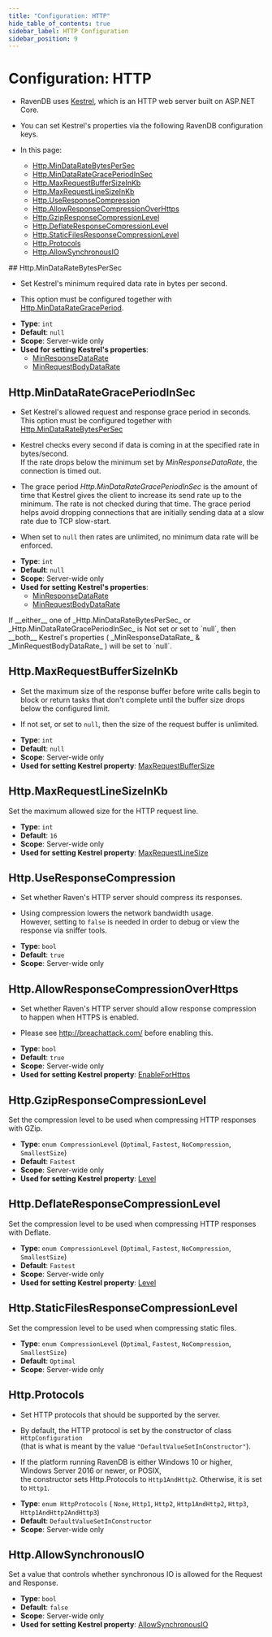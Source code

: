 ```yaml
---
title: "Configuration: HTTP"
hide_table_of_contents: true
sidebar_label: HTTP Configuration
sidebar_position: 9
---
```



# Configuration: HTTP
<Admonition type="note" title="">

* RavenDB uses [Kestrel](https://learn.microsoft.com/en-us/dotnet/api/microsoft.aspnetcore.server.kestrel?view=aspnetcore-8.0), which is an HTTP web server built on ASP.NET Core.

* You can set Kestrel's properties via the following RavenDB configuration keys.

* In this page:
  * [Http.MinDataRateBytesPerSec](../../server/configuration/http-configuration.mdx#httpmindataratebytespersec)
  * [Http.MinDataRateGracePeriodInSec](../../server/configuration/http-configuration.mdx#httpmindatarategraceperiodinsec)
  * [Http.MaxRequestBufferSizeInKb](../../server/configuration/http-configuration.mdx#httpmaxrequestbuffersizeinkb)
  * [Http.MaxRequestLineSizeInKb](../../server/configuration/http-configuration.mdx#httpmaxrequestlinesizeinkb)
  * [Http.UseResponseCompression](../../server/configuration/http-configuration.mdx#httpuseresponsecompression)
  * [Http.AllowResponseCompressionOverHttps](../../server/configuration/http-configuration.mdx#httpallowresponsecompressionoverhttps)
  * [Http.GzipResponseCompressionLevel](../../server/configuration/http-configuration.mdx#httpgzipresponsecompressionlevel)
  * [Http.DeflateResponseCompressionLevel](../../server/configuration/http-configuration.mdx#httpdeflateresponsecompressionlevel)
  * [Http.StaticFilesResponseCompressionLevel](../../server/configuration/http-configuration.mdx#httpstaticfilesresponsecompressionlevel)
  * [Http.Protocols](../../server/configuration/http-configuration.mdx#httpprotocols)
  * [Http.AllowSynchronousIO](../../server/configuration/http-configuration.mdx#httpallowsynchronousio)

</Admonition>
## Http.MinDataRateBytesPerSec

* Set Kestrel's minimum required data rate in bytes per second.  

* This option must be configured together with [Http.MinDataRateGracePeriod](../../server/configuration/http-configuration.mdx#httpmindatarategraceperiodinsec).  
- **Type**: `int`
- **Default**: `null`
- **Scope**: Server-wide only
- **Used for setting Kestrel's properties**:
    - [MinResponseDataRate](https://learn.microsoft.com/en-us/dotnet/api/microsoft.aspnetcore.server.kestrel.core.kestrelserverlimits.minresponsedatarate?view=aspnetcore-8.0#microsoft-aspnetcore-server-kestrel-core-kestrelserverlimits-minresponsedatarate)
    - [MinRequestBodyDataRate](https://learn.microsoft.com/en-us/dotnet/api/microsoft.aspnetcore.server.kestrel.core.kestrelserverlimits.minrequestbodydatarate?view=aspnetcore-8.0)



## Http.MinDataRateGracePeriodInSec

* Set Kestrel's allowed request and response grace period in seconds.  
  This option must be configured together with [Http.MinDataRateBytesPerSec](../../server/configuration/http-configuration.mdx#httpmindataratebytespersec)

* Kestrel checks every second if data is coming in at the specified rate in bytes/second.  
  If the rate drops below the minimum set by _MinResponseDataRate_, the connection is timed out.

* The grace period _Http.MinDataRateGracePeriodInSec_ is the amount of time that Kestrel gives the client to increase its send rate up to the minimum. The rate is not checked during that time. 
  The grace period helps avoid dropping connections that are initially sending data at a slow rate due to TCP slow-start.

* When set to `null` then rates are unlimited, no minimum data rate will be enforced.
- **Type**: `int`
- **Default**: `null`
- **Scope**: Server-wide only
- **Used for setting Kestrel's properties**:
    - [MinResponseDataRate](https://learn.microsoft.com/en-us/dotnet/api/microsoft.aspnetcore.server.kestrel.core.kestrelserverlimits.minresponsedatarate?view=aspnetcore-8.0#microsoft-aspnetcore-server-kestrel-core-kestrelserverlimits-minresponsedatarate)
    - [MinRequestBodyDataRate](https://learn.microsoft.com/en-us/dotnet/api/microsoft.aspnetcore.server.kestrel.core.kestrelserverlimits.minrequestbodydatarate?view=aspnetcore-8.0)

<Admonition type="warning" title="">
If __either__ one of _Http.MinDataRateBytesPerSec_ or _Http.MinDataRateGracePeriodInSec_ is Not set or set to `null`,  
then __both__ Kestrel's properties ( _MinResponseDataRate_ & _MinRequestBodyDataRate_ ) will be set to `null`.
</Admonition>



## Http.MaxRequestBufferSizeInKb

* Set the maximum size of the response buffer before write calls begin to block or return tasks that don't complete until the buffer size drops below the configured limit.
  
* If not set, or set to `null`, then the size of the request buffer is unlimited.
- **Type**: `int`
- **Default**: `null`
- **Scope**: Server-wide only
- **Used for setting Kestrel property**: [MaxRequestBufferSize](https://learn.microsoft.com/en-us/dotnet/api/microsoft.aspnetcore.server.kestrel.core.kestrelserverlimits.maxrequestbuffersize?view=aspnetcore-8.0#microsoft-aspnetcore-server-kestrel-core-kestrelserverlimits-maxrequestbuffersize)



## Http.MaxRequestLineSizeInKb

Set the maximum allowed size for the HTTP request line.

- **Type**: `int`
- **Default**: `16`
- **Scope**: Server-wide only
- **Used for setting Kestrel property**: [MaxRequestLineSize](https://learn.microsoft.com/en-us/dotnet/api/microsoft.aspnetcore.server.kestrel.core.kestrelserverlimits.maxrequestlinesize?view=aspnetcore-8.0#microsoft-aspnetcore-server-kestrel-core-kestrelserverlimits-maxrequestlinesize)



## Http.UseResponseCompression

* Set whether Raven's HTTP server should compress its responses.

* Using compression lowers the network bandwidth usage.   
  However, setting to `false` is needed in order to debug or view the response via sniffer tools.
- **Type**: `bool`
- **Default**: `true`
- **Scope**: Server-wide only



## Http.AllowResponseCompressionOverHttps

* Set whether Raven's HTTP server should allow response compression to happen when HTTPS is enabled.

* Please see http://breachattack.com/ before enabling this.
- **Type**: `bool`
- **Default**: `true`
- **Scope**: Server-wide only
- **Used for setting Kestrel property**: [EnableForHttps](https://learn.microsoft.com/en-us/dotnet/api/microsoft.aspnetcore.responsecompression.responsecompressionoptions.enableforhttps?view=aspnetcore-8.0#microsoft-aspnetcore-responsecompression-responsecompressionoptions-enableforhttps)



## Http.GzipResponseCompressionLevel

Set the compression level to be used when compressing HTTP responses with GZip.

- **Type**: `enum CompressionLevel` (`Optimal`, `Fastest`, `NoCompression`, `SmallestSize`)
- **Default**: `Fastest`
- **Scope**: Server-wide only
- **Used for setting Kestrel property**: [Level](https://learn.microsoft.com/en-us/dotnet/api/microsoft.aspnetcore.responsecompression.gzipcompressionprovideroptions.level?view=aspnetcore-8.0#microsoft-aspnetcore-responsecompression-gzipcompressionprovideroptions-level)



## Http.DeflateResponseCompressionLevel

Set the compression level to be used when compressing HTTP responses with Deflate.

- **Type**: `enum CompressionLevel` (`Optimal`, `Fastest`, `NoCompression`, `SmallestSize`)
- **Default**: `Fastest`
- **Scope**: Server-wide only
- **Used for setting Kestrel property**: [Level](https://learn.microsoft.com/en-us/dotnet/api/microsoft.aspnetcore.responsecompression.gzipcompressionprovideroptions.level?view=aspnetcore-8.0#microsoft-aspnetcore-responsecompression-gzipcompressionprovideroptions-level)



## Http.StaticFilesResponseCompressionLevel

Set the compression level to be used when compressing static files.

- **Type**: `enum CompressionLevel` (`Optimal`, `Fastest`, `NoCompression`, `SmallestSize`)
- **Default**: `Optimal`
- **Scope**: Server-wide only



## Http.Protocols

* Set HTTP protocols that should be supported by the server.

* By default, the HTTP protocol is set by the constructor of class `HttpConfiguration`  
  (that is what is meant by the value `"DefaultValueSetInConstructor"`).

* If the platform running RavenDB is either Windows 10 or higher, Windows Server 2016 or newer, or POSIX,  
  the constructor sets Http.Protocols to `Http1AndHttp2`. Otherwise, it is set to `Http1`.
- **Type**: `enum HttpProtocols` ( `None`, `Http1`, `Http2`, `Http1AndHttp2`, `Http3`, `Http1AndHttp2AndHttp3`)
- **Default**: `DefaultValueSetInConstructor`
- **Scope**: Server-wide only



## Http.AllowSynchronousIO

Set a value that controls whether synchronous IO is allowed for the Request and Response.

- **Type**: `bool`
- **Default**: `false`
- **Scope**: Server-wide only
- **Used for setting Kestrel property**: [AllowSynchronousIO](https://learn.microsoft.com/en-us/dotnet/api/microsoft.aspnetcore.server.kestrel.core.kestrelserveroptions.allowsynchronousio?view=aspnetcore-8.0#microsoft-aspnetcore-server-kestrel-core-kestrelserveroptions-allowsynchronousio)


